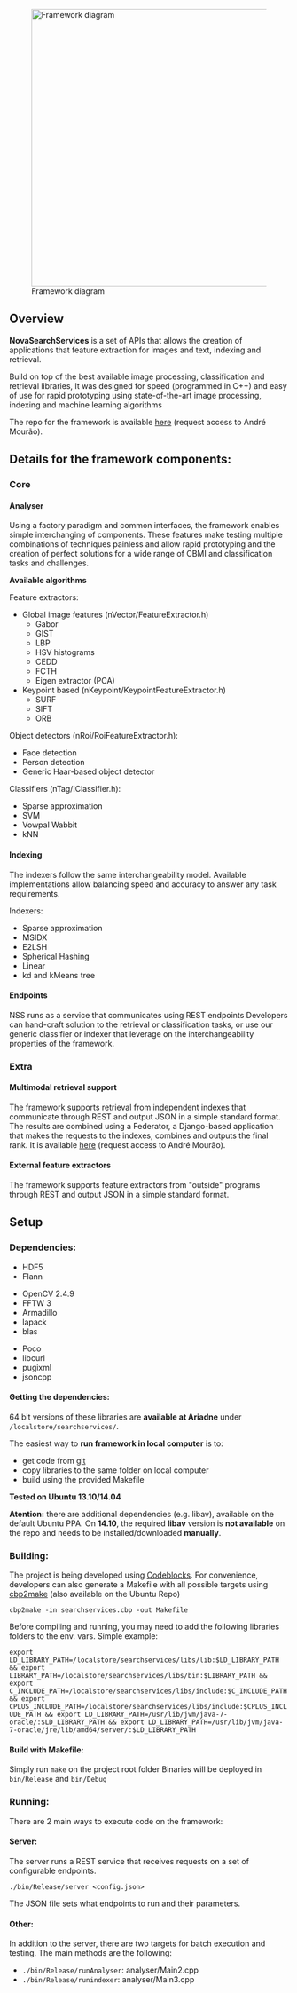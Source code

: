 [[File:NSS.png|500px|thumb|right|Framework diagram]]

== Overview ==

'''NovaSearchServices''' is a set of APIs that allows the creation of applications that feature extraction for images and text, indexing and retrieval.

Build on top of the best available image processing, classification and retrieval libraries,
It was designed for speed (programmed in C++) and easy of use for rapid prototyping using state-of-the-art image processing, indexing and machine learning algorithms

The repo for the framework is available [https://bitbucket.org/a_mourao/searchservices here] (request access to André Mourão).

== Details for the framework components: ==

=== Core ===

==== Analyser ====

Using a factory paradigm and common interfaces, the framework enables simple interchanging of components. 
These features make testing multiple combinations of techniques painless and allow rapid prototyping and the creation of perfect solutions for a wide range of CBMI and classification tasks and challenges.

''' Available algorithms '''

Feature extractors:
* Global image features (nVector/FeatureExtractor.h)
** Gabor
** GIST
** LBP
** HSV histograms
** CEDD
** FCTH
** Eigen extractor (PCA)
* Keypoint based (nKeypoint/KeypointFeatureExtractor.h)
** SURF
** SIFT
** ORB

Object detectors (nRoi/RoiFeatureExtractor.h):
* Face detection
* Person detection
* Generic Haar-based object detector

Classifiers (nTag/IClassifier.h):
* Sparse approximation
* SVM
* Vowpal Wabbit
* kNN

==== Indexing ====

The indexers follow the same interchangeability model. Available implementations allow balancing speed and accuracy to answer any task requirements.

Indexers:
* Sparse approximation
* MSIDX
* E2LSH
* Spherical Hashing
* Linear
* kd and kMeans tree

==== Endpoints ====

NSS runs as a service that communicates using REST endpoints 
Developers can hand-craft solution to the retrieval or classification tasks, or use our generic classifier or indexer that leverage on the interchangeability properties of the framework.

=== Extra ===

==== Multimodal retrieval support ====

The framework supports retrieval from independent indexes that communicate through REST and output JSON in a simple standard format. The results are combined using a Federator, a Django-based application that makes the requests to the indexes, combines and outputs the final rank. It is available [https://bitbucket.org/a_mourao/federator here] (request access to André Mourão).

==== External feature extractors ====

The framework supports feature extractors from "outside" programs through REST and output JSON in a simple standard format.

== Setup ==

=== Dependencies: ===

* HDF5 
* Flann 
 
* OpenCV 2.4.9
* FFTW 3
* Armadillo 
* lapack 
* blas 

* Poco
* libcurl 
* pugixml
* jsoncpp

==== Getting the dependencies: ====

64 bit versions of these libraries are '''available at Ariadne''' under <code>/localstore/searchservices/</code>.

The easiest way to '''run framework in local computer''' is to:
* get code from [https://bitbucket.org/a_mourao/searchservices git]
* copy libraries to the same folder on local computer
* build using the provided Makefile

'''Tested on Ubuntu 13.10/14.04'''

'''Atention:''' there are additional dependencies (e.g. libav), available on the default Ubuntu PPA. On '''14.10''', the required '''libav''' version is '''not available''' on the repo and needs to be installed/downloaded '''manually'''.

=== Building: ===

The project is being developed using [http://www.codeblocks.org/ Codeblocks].
For convenience, developers can also generate a Makefile with all possible targets using [http://sourceforge.net/projects/cbp2make/ cbp2make] (also available on the Ubuntu Repo)

<code>cbp2make -in searchservices.cbp -out Makefile</code>

Before compiling and running, you may need to add the following libraries folders to the env. vars. Simple example:

<code> export LD_LIBRARY_PATH=/localstore/searchservices/libs/lib:$LD_LIBRARY_PATH && export LIBRARY_PATH=/localstore/searchservices/libs/bin:$LIBRARY_PATH && export C_INCLUDE_PATH=/localstore/searchservices/libs/include:$C_INCLUDE_PATH && export CPLUS_INCLUDE_PATH=/localstore/searchservices/libs/include:$CPLUS_INCLUDE_PATH && export LD_LIBRARY_PATH=/usr/lib/jvm/java-7-oracle/:$LD_LIBRARY_PATH && export LD_LIBRARY_PATH=/usr/lib/jvm/java-7-oracle/jre/lib/amd64/server/:$LD_LIBRARY_PATH </code>

==== Build with Makefile: ====

Simply run <code>make</code> on the project root folder
Binaries will be deployed in <code>bin/Release</code> and <code>bin/Debug</code>

=== Running: ===

There are 2 main ways to execute code on the framework:

==== Server: ====

The server runs a REST service that receives requests on a set of configurable endpoints.

<code>./bin/Release/server <config.json> </code>

The JSON file sets what endpoints to run and their parameters.

==== Other: ====

In addition to the server, there are two targets for batch execution and testing. The main methods are the following:

* <code>./bin/Release/runAnalyser</code>: analyser/Main2.cpp
* <code>./bin/Release/runindexer</code>: analyser/Main3.cpp